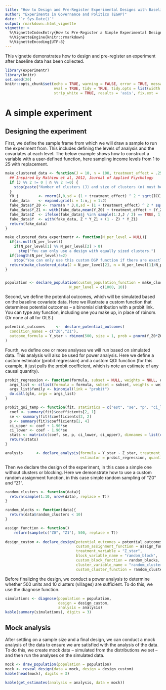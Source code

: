 ```yaml
---
title: "How to Design and Pre-Register Experimental Designs with Baseline Data"
author: "Experiments in Governance and Politics (EGAP)"
date: "`r Sys.Date()`"
output: rmarkdown::html_vignette
vignette: >
  %\VignetteIndexEntry{How to Pre-Register a Simple Experimental Design using the registration package}
  %\VignetteEngine{knitr::rmarkdown}
  %\VignetteEncoding{UTF-8}
---
```

  
This vignette demonstrates how to design and pre-register an experiment after baseline data has been collected.

```r
library(experimentr)
library(knitr)
set.seed(20)
knitr::opts_chunk$set(echo = TRUE, warning = FALSE, error = TRUE, message = FALSE, 
                      eval = TRUE, tidy = TRUE, tidy.opts = list(width.cutoff = 50),
                      strip_white = TRUE, results = 'asis', fix.ext = 'pdf')
```

# A simple experiment

## Designing the experiment

First, we define the sample frame from which we will draw a sample to run the experiment from. This includes defining the levels of analysis and the covariates at each level. The below example shows how to construct a variable with a user-defined function, here sampling income levels from 1 to 25 with replacement.

```r
make_clustered_data <- function(J = 10, n = 100, treatment_effect = .25, ICC = .1){
  ## Inspired by Mathieu et al, 2012, Journal of Applied Psychology
  if (J %% 2 != 0 | n %% 2 !=0) {
    stop(paste("Number of clusters (J) and size of clusters (n) must be even."))
  }
  Y0_j         <- rnorm(J,0,sd = (1 + treatment_effect) ^ 2 * sqrt(ICC))
  fake_data    <- expand.grid(i = 1:n,j = 1:J)
  fake_data$Y_Z0 <- rnorm(n * J,0,sd = (1 + treatment_effect) ^ 2 * sqrt(1 - ICC)) + Y0_j[fake_data$j]
  fake_data$Y_Z1 <- with(fake_data,mean(Y_Z0) + treatment_effect + (Y_Z0 - mean(Y_Z0)) * (2 / 3))
  fake_data$Z  <- ifelse(fake_data$j %in% sample(1:J,J / 2) == TRUE, 1, 0)
  fake_data$Y  <- with(fake_data, Z * Y_Z1 + (1 - Z) * Y_Z1)
  return(fake_data)
}

make_clustered_data_experimentr <- function(N_per_level = NULL){
  if(is.null(N_per_level))
    if(N_per_level[1] %% N_per_level[2] > 0)
      stop("You can only use a design with equally sized clusters.")
  if(length(N_per_level)!=2)
    stop("You can only use this custom DGP function if there are exactly two levels.")
  return(make_clustered_data(J = N_per_level[2], n = N_per_level[1]/N_per_level[2]))
}


population <- declare_population(custom_population_function = make_clustered_data_experimentr, 
                             N_per_level = c(1000, 10))
```

Second, we define the potential outcomes, which will be simulated based on the baseline covariate data. Here we illustrate a custom function that determines potential outcomes -- a binomial distribution with a probit link. You can type any function, including one you make up, in place of rbinom. (Or none at all for OLS.)

```r
potential_outcomes     <-  declare_potential_outcomes(
  condition_names = c("Z0","Z1"),
  outcome_formula = Y_star ~ rbinom(500, size = 1, prob = pnorm(Y_Z0*Z0 + Y_Z1*Z1))
)
```

Fourth, we define one or more analyses we will run based on simulated data. This analysis will also be used for power analysis. Here we define a custom estimator (probit regression) and a custom QOI function (for this example, it just pulls the probit coefficient, which is note an estimate of any causal quantity).

```r
probit_regression <- function(formula, subset = NULL, weights = NULL, data, ...){
  args_list <- c(list(formula = formula, subset = subset, weights = weights, data = data), list(...))
  args_list$family <- binomial(link = "probit")
  do.call(glm, args = args_list)
}

probit_qoi_temp <- function(fit, statistics = c("est", "se", "p", "ci_lower", "ci_upper")){
  coef <- summary(fit)$coefficients[2, 1]
  se <- summary(fit)$coefficients[2, 2]
  p <- summary(fit)$coefficients[2, 4]
  ci_upper <- coef + 1.96*se
  ci_lower <- coef - 1.96*se
  stats <- matrix(c(coef, se, p, ci_lower, ci_upper), dimnames = list(c("est", "se", "p", "ci_lower", "ci_upper"), "Y~Zlm"))
  return(stats)
}

analysis      <- declare_analysis(formula = Y_star ~ Z_star, treatment_variable = "Z_star", 
                                  estimator = probit_regression, quantity_of_interest = probit_qoi_temp)
```

Then we declare the design of the experiment, in this case a simple one without clusters or blocking. Here we demonstrate how to use a custom random assignment function, in this case simple random sampling of "Z0" and "Z1".

```r
random_clusters <- function(data){
  return(sample(1:10, nrow(data), replace = T))
}
```

```r
random_blocks <- function(data){
  return(data$random_clusters < 10)
}
```

```r
assign_function <- function()
    return(sample(c("Z0", "Z1"), 500, replace = T))
  
design_custom <- declare_design(potential_outcomes = potential_outcomes, 
                                custom_assignment_function = assign_function, 
                                treatment_variable = "Z_star",
                                block_variable_name = "random_block",
                                custom_block_function = random_blocks,
                                cluster_variable_name = "random_cluster",
                                custom_cluster_function = random_clusters)
```

Before finalizing the design, we conduct a power analysis to determine whether 500 units and 10 clusters (villages) are sufficient. To do this, we use the diagnose function.

```r
simulations <- diagnose(population = population, 
                        design = design_custom, 
                        analysis = analysis)
kable(summary(simulations), digits = 3)
```

## Mock analysis

After settling on a sample size and a final design, we can conduct a mock analysis of the data to ensure we are satisfied with the analysis of the data. To do this, we create mock data -- simulated from the distributions we set -- and then run the analyses on the simulated data.

```r
mock <- draw_population(population = population)
mock <- reveal_design(data = mock, design = design_custom)
kable(head(mock), digits = 3)
```

```r
kable(get_estimates(analysis = analysis, data = mock))
```

